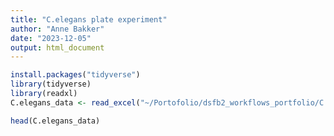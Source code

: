 ```yaml
---
title: "C.elegans plate experiment"
author: "Anne Bakker"
date: "2023-12-05"
output: html_document
---
```


```r
install.packages("tidyverse")
library(tidyverse)
library(readxl)
C.elegans_data <- read_excel("~/Portofolio/dsfb2_workflows_portfolio/C.elegens/CE.LIQ.FLOW.062_Tidydata.xlsx")

head(C.elegans_data)
```